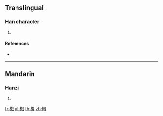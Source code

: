 ==Translingual==

===Han character===
{{Han char|rn=75|rad=木|as=12|sn=16|four=43950|canj=DJJI}}

# {{defn|Han|sort=木12}}

====References====
* {{Han ref|kx=0555.311|hdz=21288.141|uh=6A76|ud=27254|bh=E9C7|bd=59847}}

----

==Mandarin==

===Hanzi===
{{cmn-hanzi|pin=[[jí]] ([[ji2]])|wg=chi<sup>2</sup>}}

# {{defn|lang=cmn|sort=木12}}

[[fr:橶]]
[[pl:橶]]
[[th:橶]]
[[zh:橶]]
